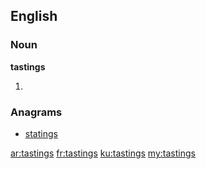 ==English==

===Noun===
'''tastings'''
# {{plural of|[[tasting]]}}

===Anagrams===
* [[statings#English|statings]]

[[ar:tastings]]
[[fr:tastings]]
[[ku:tastings]]
[[my:tastings]]
